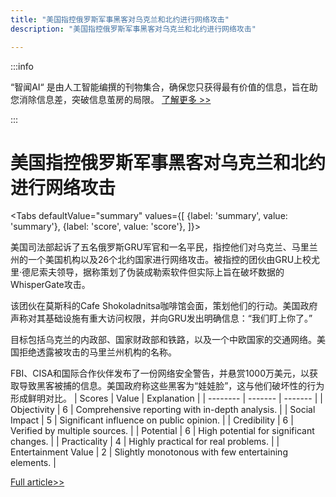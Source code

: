 ```yaml
---
title: "美国指控俄罗斯军事黑客对乌克兰和北约进行网络攻击"
description: "美国指控俄罗斯军事黑客对乌克兰和北约进行网络攻击"

---
```



:::info

“智闻AI“ 是由人工智能编撰的刊物集合，确保您只获得最有价值的信息，旨在助您消除信息差，突破信息茧房的局限。  [了解更多 >>](/)

:::

# 美国指控俄罗斯军事黑客对乌克兰和北约进行网络攻击


<Tabs
	defaultValue="summary"
	values={[
	{label: 'summary', value: 'summary'},
	{label: 'score', value: 'score'},
]}>
<TabItem value="summary">


美国司法部起诉了五名俄罗斯GRU军官和一名平民，指控他们对乌克兰、马里兰州的一个美国机构以及26个北约国家进行网络攻击。被指控的团伙由GRU上校尤里·德尼索夫领导，据称策划了伪装成勒索软件但实际上旨在破坏数据的WhisperGate攻击。

该团伙在莫斯科的Cafe Shokoladnitsa咖啡馆会面，策划他们的行动。美国政府声称对其基础设施有重大访问权限，并向GRU发出明确信息：“我们盯上你了。”

目标包括乌克兰的内政部、国家财政部和铁路，以及一个中欧国家的交通网络。美国拒绝透露被攻击的马里兰州机构的名称。

FBI、CISA和国际合作伙伴发布了一份网络安全警告，并悬赏1000万美元，以获取导致黑客被捕的信息。美国政府称这些黑客为“娃娃脸”，这与他们破坏性的行为形成鲜明对比。
</TabItem>
<TabItem value="score">
	| Scores     | Value   | Explanation |
	| -------- | ------- | ------- |
	| Objectivity  | 6    | Comprehensive reporting with in-depth analysis.    |
	| Social Impact | 5     | Significant influence on public opinion.    |
	| Credibility    | 6    | Verified by multiple sources.    |
	| Potential    | 6    | High potential for significant changes.    |
	| Practicality    | 4    | Highly practical for real problems.    |
	| Entertainment Value    | 2    | Slightly monotonous with few entertaining elements.    |
</TabItem>
</Tabs>

[Full article>>](https://techcrunch.com/2024/09/05/us-charges-five-russian-military-hackers-with-targeting-ukraines-government-with-destructive-malware/)
